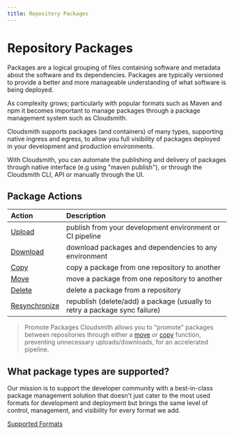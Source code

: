 ```yaml
---
title: Repository Packages
---
```


# Repository Packages

Packages are a logical grouping of files containing software and metadata about the software and its dependencies. Packages are typically versioned to provide a better and more manageable understanding of what software is being deployed.

As complexity grows; particularly with popular formats such as Maven and npm it becomes important to manage packages through a package management system such as Cloudsmith.

Cloudsmith supports packages (and containers) of many types, supporting native ingress and egress, to allow you full visibility of packages deployed in your development and production environments.

With Cloudsmith, you can automate the publishing and delivery of packages through native interface (e.g using "maven publish"), or through the Cloudsmith CLI, API or manually through the UI.

## Package Actions

| Action                                | Description                                                                |
| :------------------------------------ | :------------------------------------------------------------------------- |
| [Upload](/artifact-management/package-upload)          | publish from your development environment or CI pipeline                   |
| [Download](/artifact-management/download-a-package)    | download packages and dependencies to any environment                      |
| [Copy](/artifact-management/copy-a-package)            | copy a package from one repository to another                              |
| [Move](/artifact-management/package-move)            | move a package from one repository to another                              |
| [Delete](/artifact-management/delete-a-package)        | delete a package from a repository                                         |
| [Resynchronize](/artifact-management/resync-a-package) | republish (delete/add) a package (usually to retry a package sync failure) |

> Promote Packages
> Cloudsmith allows you to "promote" packages between repositories through either a [move](/artifact-management/package-move) or [copy](/artifact-management/copy-a-package) function, preventing unnecessary uploads/downloads, for an accelerated pipeline.



## What package types are supported?

Our mission is to support the developer community with a best-in-class package management solution that doesn't just cater to the most used formats for development and deployment but brings the same level of control, management, and visibility for every format we add.

[Supported Formats](/package-formats)
